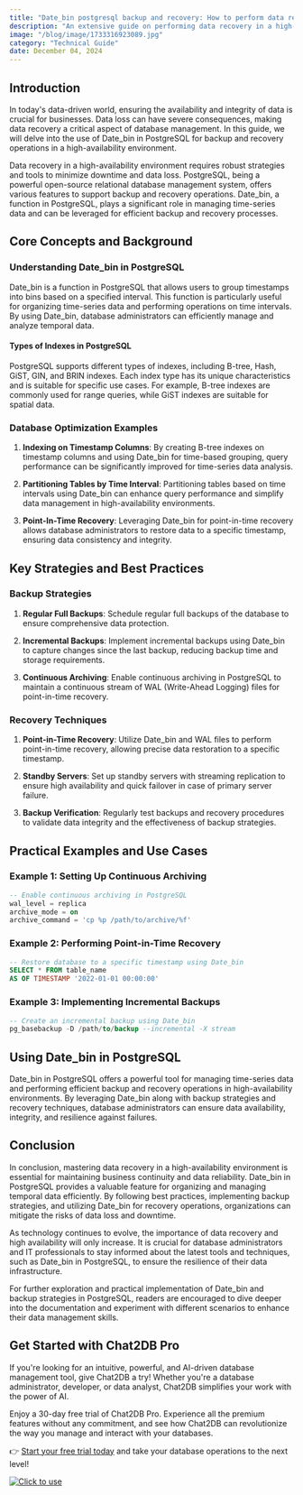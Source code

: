 ```yaml
---
title: "Date_bin postgresql backup and recovery: How to perform data recovery in a high-availability environment"
description: "An extensive guide on performing data recovery in a high-availability environment using Date_bin in PostgreSQL, including backup strategies, recovery techniques, and best practices."
image: "/blog/image/1733316923089.jpg"
category: "Technical Guide"
date: December 04, 2024
---
```


## Introduction

In today's data-driven world, ensuring the availability and integrity of data is crucial for businesses. Data loss can have severe consequences, making data recovery a critical aspect of database management. In this guide, we will delve into the use of Date_bin in PostgreSQL for backup and recovery operations in a high-availability environment.

Data recovery in a high-availability environment requires robust strategies and tools to minimize downtime and data loss. PostgreSQL, being a powerful open-source relational database management system, offers various features to support backup and recovery operations. Date_bin, a function in PostgreSQL, plays a significant role in managing time-series data and can be leveraged for efficient backup and recovery processes.

## Core Concepts and Background

### Understanding Date_bin in PostgreSQL

Date_bin is a function in PostgreSQL that allows users to group timestamps into bins based on a specified interval. This function is particularly useful for organizing time-series data and performing operations on time intervals. By using Date_bin, database administrators can efficiently manage and analyze temporal data.

#### Types of Indexes in PostgreSQL

PostgreSQL supports different types of indexes, including B-tree, Hash, GiST, GIN, and BRIN indexes. Each index type has its unique characteristics and is suitable for specific use cases. For example, B-tree indexes are commonly used for range queries, while GiST indexes are suitable for spatial data.

### Database Optimization Examples

1. **Indexing on Timestamp Columns**: By creating B-tree indexes on timestamp columns and using Date_bin for time-based grouping, query performance can be significantly improved for time-series data analysis.

2. **Partitioning Tables by Time Interval**: Partitioning tables based on time intervals using Date_bin can enhance query performance and simplify data management in high-availability environments.

3. **Point-In-Time Recovery**: Leveraging Date_bin for point-in-time recovery allows database administrators to restore data to a specific timestamp, ensuring data consistency and integrity.

## Key Strategies and Best Practices

### Backup Strategies

1. **Regular Full Backups**: Schedule regular full backups of the database to ensure comprehensive data protection.

2. **Incremental Backups**: Implement incremental backups using Date_bin to capture changes since the last backup, reducing backup time and storage requirements.

3. **Continuous Archiving**: Enable continuous archiving in PostgreSQL to maintain a continuous stream of WAL (Write-Ahead Logging) files for point-in-time recovery.

### Recovery Techniques

1. **Point-in-Time Recovery**: Utilize Date_bin and WAL files to perform point-in-time recovery, allowing precise data restoration to a specific timestamp.

2. **Standby Servers**: Set up standby servers with streaming replication to ensure high availability and quick failover in case of primary server failure.

3. **Backup Verification**: Regularly test backups and recovery procedures to validate data integrity and the effectiveness of backup strategies.

## Practical Examples and Use Cases

### Example 1: Setting Up Continuous Archiving

```sql
-- Enable continuous archiving in PostgreSQL
wal_level = replica
archive_mode = on
archive_command = 'cp %p /path/to/archive/%f'
```

### Example 2: Performing Point-in-Time Recovery

```sql
-- Restore database to a specific timestamp using Date_bin
SELECT * FROM table_name
AS OF TIMESTAMP '2022-01-01 00:00:00'
```

### Example 3: Implementing Incremental Backups

```sql
-- Create an incremental backup using Date_bin
pg_basebackup -D /path/to/backup --incremental -X stream
```

## Using Date_bin in PostgreSQL

Date_bin in PostgreSQL offers a powerful tool for managing time-series data and performing efficient backup and recovery operations in high-availability environments. By leveraging Date_bin along with backup strategies and recovery techniques, database administrators can ensure data availability, integrity, and resilience against failures.

## Conclusion

In conclusion, mastering data recovery in a high-availability environment is essential for maintaining business continuity and data reliability. Date_bin in PostgreSQL provides a valuable feature for organizing and managing temporal data efficiently. By following best practices, implementing backup strategies, and utilizing Date_bin for recovery operations, organizations can mitigate the risks of data loss and downtime.

As technology continues to evolve, the importance of data recovery and high availability will only increase. It is crucial for database administrators and IT professionals to stay informed about the latest tools and techniques, such as Date_bin in PostgreSQL, to ensure the resilience of their data infrastructure.

For further exploration and practical implementation of Date_bin and backup strategies in PostgreSQL, readers are encouraged to dive deeper into the documentation and experiment with different scenarios to enhance their data management skills.

## Get Started with Chat2DB Pro

If you're looking for an intuitive, powerful, and AI-driven database management tool, give Chat2DB a try! Whether you're a database administrator, developer, or data analyst, Chat2DB simplifies your work with the power of AI.

Enjoy a 30-day free trial of Chat2DB Pro. Experience all the premium features without any commitment, and see how Chat2DB can revolutionize the way you manage and interact with your databases.

👉 [Start your free trial today](https://chat2db.ai/pricing) and take your database operations to the next level!


[![Click to use](/image/blog/bg/chat2db.jpg)](https://app.chat2db-ai.com/)
